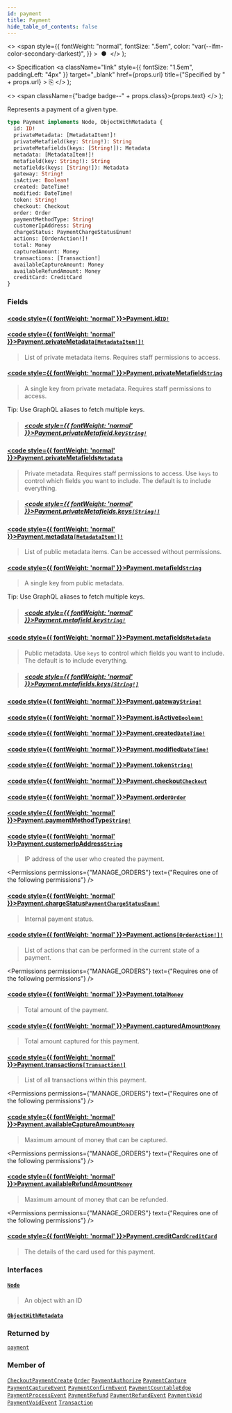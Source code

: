 ```yaml
---
id: payment
title: Payment
hide_table_of_contents: false
---
```


  <>
    <span
      style={{
        fontWeight: "normal",
        fontSize: ".5em",
        color: "var(--ifm-color-secondary-darkest)",
      }}
    >
      &nbsp;●&nbsp;
    </span>
  </>
);

  <>
    Specification
    <a
      className="link"
      style={{ fontSize: "1.5em", paddingLeft: "4px" }}
      target="\_blank"
      href={props.url}
      title={"Specified by " + props.url}
    >
      ⎘
    </a>
  </>
);

  <>
    <span className={"badge badge--" + props.class}>{props.text}</span>
  </>
);

Represents a payment of a given type.

```graphql
type Payment implements Node, ObjectWithMetadata {
  id: ID!
  privateMetadata: [MetadataItem!]!
  privateMetafield(key: String!): String
  privateMetafields(keys: [String!]): Metadata
  metadata: [MetadataItem!]!
  metafield(key: String!): String
  metafields(keys: [String!]): Metadata
  gateway: String!
  isActive: Boolean!
  created: DateTime!
  modified: DateTime!
  token: String!
  checkout: Checkout
  order: Order
  paymentMethodType: String!
  customerIpAddress: String
  chargeStatus: PaymentChargeStatusEnum!
  actions: [OrderAction!]!
  total: Money
  capturedAmount: Money
  transactions: [Transaction!]
  availableCaptureAmount: Money
  availableRefundAmount: Money
  creditCard: CreditCard
}
```

### Fields

#### [<code style={{ fontWeight: 'normal' }}>Payment.<b>id</b></code>](#)<Bullet />[`ID!`](../../../api-reference/miscellaneous/scalars/id) <Badge class="secondary" text="non-null"/> <Badge class="secondary" text="scalar"/> <Badge class="secondary" text="miscellaneous"/>

>

#### [<code style={{ fontWeight: 'normal' }}>Payment.<b>privateMetadata</b></code>](#)<Bullet />[`[MetadataItem!]!`](../../../api-reference/miscellaneous/objects/metadata-item) <Badge class="secondary" text="non-null"/> <Badge class="secondary" text="object"/> <Badge class="secondary" text="miscellaneous"/>

> List of private metadata items. Requires staff permissions to access.

#### [<code style={{ fontWeight: 'normal' }}>Payment.<b>privateMetafield</b></code>](#)<Bullet />[`String`](../../../api-reference/miscellaneous/scalars/string) <Badge class="secondary" text="scalar"/> <Badge class="secondary" text="miscellaneous"/>

> A single key from private metadata. Requires staff permissions to access.

Tip: Use GraphQL aliases to fetch multiple keys.

<Badge text="Added in Saleor 3.3" class="secondary margin-bottom--sm" />

<FeaturePreview />

> ##### [<code style={{ fontWeight: 'normal' }}>Payment.privateMetafield.<b>key</b></code>](#)<Bullet />[`String!`](../../../api-reference/miscellaneous/scalars/string) <Badge class="secondary" text="non-null"/> <Badge class="secondary" text="scalar"/> <Badge class="secondary" text="miscellaneous"/>

#### [<code style={{ fontWeight: 'normal' }}>Payment.<b>privateMetafields</b></code>](#)<Bullet />[`Metadata`](../../../api-reference/miscellaneous/scalars/metadata) <Badge class="secondary" text="scalar"/> <Badge class="secondary" text="miscellaneous"/>

> Private metadata. Requires staff permissions to access. Use `keys` to control which fields you want to include. The default is to include everything.

<Badge text="Added in Saleor 3.3" class="secondary margin-bottom--sm" />

<FeaturePreview />

> ##### [<code style={{ fontWeight: 'normal' }}>Payment.privateMetafields.<b>keys</b></code>](#)<Bullet />[`[String!]`](../../../api-reference/miscellaneous/scalars/string) <Badge class="secondary" text="list"/> <Badge class="secondary" text="scalar"/> <Badge class="secondary" text="miscellaneous"/>

#### [<code style={{ fontWeight: 'normal' }}>Payment.<b>metadata</b></code>](#)<Bullet />[`[MetadataItem!]!`](../../../api-reference/miscellaneous/objects/metadata-item) <Badge class="secondary" text="non-null"/> <Badge class="secondary" text="object"/> <Badge class="secondary" text="miscellaneous"/>

> List of public metadata items. Can be accessed without permissions.

#### [<code style={{ fontWeight: 'normal' }}>Payment.<b>metafield</b></code>](#)<Bullet />[`String`](../../../api-reference/miscellaneous/scalars/string) <Badge class="secondary" text="scalar"/> <Badge class="secondary" text="miscellaneous"/>

> A single key from public metadata.

Tip: Use GraphQL aliases to fetch multiple keys.

<Badge text="Added in Saleor 3.3" class="secondary margin-bottom--sm" />

<FeaturePreview />

> ##### [<code style={{ fontWeight: 'normal' }}>Payment.metafield.<b>key</b></code>](#)<Bullet />[`String!`](../../../api-reference/miscellaneous/scalars/string) <Badge class="secondary" text="non-null"/> <Badge class="secondary" text="scalar"/> <Badge class="secondary" text="miscellaneous"/>

#### [<code style={{ fontWeight: 'normal' }}>Payment.<b>metafields</b></code>](#)<Bullet />[`Metadata`](../../../api-reference/miscellaneous/scalars/metadata) <Badge class="secondary" text="scalar"/> <Badge class="secondary" text="miscellaneous"/>

> Public metadata. Use `keys` to control which fields you want to include. The default is to include everything.

<Badge text="Added in Saleor 3.3" class="secondary margin-bottom--sm" />

<FeaturePreview />

> ##### [<code style={{ fontWeight: 'normal' }}>Payment.metafields.<b>keys</b></code>](#)<Bullet />[`[String!]`](../../../api-reference/miscellaneous/scalars/string) <Badge class="secondary" text="list"/> <Badge class="secondary" text="scalar"/> <Badge class="secondary" text="miscellaneous"/>

#### [<code style={{ fontWeight: 'normal' }}>Payment.<b>gateway</b></code>](#)<Bullet />[`String!`](../../../api-reference/miscellaneous/scalars/string) <Badge class="secondary" text="non-null"/> <Badge class="secondary" text="scalar"/> <Badge class="secondary" text="miscellaneous"/>

>

#### [<code style={{ fontWeight: 'normal' }}>Payment.<b>isActive</b></code>](#)<Bullet />[`Boolean!`](../../../api-reference/miscellaneous/scalars/boolean) <Badge class="secondary" text="non-null"/> <Badge class="secondary" text="scalar"/> <Badge class="secondary" text="miscellaneous"/>

>

#### [<code style={{ fontWeight: 'normal' }}>Payment.<b>created</b></code>](#)<Bullet />[`DateTime!`](../../../api-reference/miscellaneous/scalars/date-time) <Badge class="secondary" text="non-null"/> <Badge class="secondary" text="scalar"/> <Badge class="secondary" text="miscellaneous"/>

>

#### [<code style={{ fontWeight: 'normal' }}>Payment.<b>modified</b></code>](#)<Bullet />[`DateTime!`](../../../api-reference/miscellaneous/scalars/date-time) <Badge class="secondary" text="non-null"/> <Badge class="secondary" text="scalar"/> <Badge class="secondary" text="miscellaneous"/>

>

#### [<code style={{ fontWeight: 'normal' }}>Payment.<b>token</b></code>](#)<Bullet />[`String!`](../../../api-reference/miscellaneous/scalars/string) <Badge class="secondary" text="non-null"/> <Badge class="secondary" text="scalar"/> <Badge class="secondary" text="miscellaneous"/>

>

#### [<code style={{ fontWeight: 'normal' }}>Payment.<b>checkout</b></code>](#)<Bullet />[`Checkout`](../../../api-reference/checkout/objects/checkout) <Badge class="secondary" text="object"/> <Badge class="secondary" text="checkout"/>

>

#### [<code style={{ fontWeight: 'normal' }}>Payment.<b>order</b></code>](#)<Bullet />[`Order`](../../../api-reference/orders/objects/order) <Badge class="secondary" text="object"/> <Badge class="secondary" text="orders"/>

>

#### [<code style={{ fontWeight: 'normal' }}>Payment.<b>paymentMethodType</b></code>](#)<Bullet />[`String!`](../../../api-reference/miscellaneous/scalars/string) <Badge class="secondary" text="non-null"/> <Badge class="secondary" text="scalar"/> <Badge class="secondary" text="miscellaneous"/>

>

#### [<code style={{ fontWeight: 'normal' }}>Payment.<b>customerIpAddress</b></code>](#)<Bullet />[`String`](../../../api-reference/miscellaneous/scalars/string) <Badge class="secondary" text="scalar"/> <Badge class="secondary" text="miscellaneous"/>

> IP address of the user who created the payment.

<Permissions
  permissions={"MANAGE_ORDERS"}
  text={"Requires one of the following permissions"}
/>

>

#### [<code style={{ fontWeight: 'normal' }}>Payment.<b>chargeStatus</b></code>](#)<Bullet />[`PaymentChargeStatusEnum!`](../../../api-reference/payments/enums/payment-charge-status-enum) <Badge class="secondary" text="non-null"/> <Badge class="secondary" text="enum"/> <Badge class="secondary" text="payments"/>

> Internal payment status.

#### [<code style={{ fontWeight: 'normal' }}>Payment.<b>actions</b></code>](#)<Bullet />[`[OrderAction!]!`](../../../api-reference/payments/enums/order-action) <Badge class="secondary" text="non-null"/> <Badge class="secondary" text="enum"/> <Badge class="secondary" text="payments"/>

> List of actions that can be performed in the current state of a payment.

<Permissions
  permissions={"MANAGE_ORDERS"}
  text={"Requires one of the following permissions"}
/>

>

#### [<code style={{ fontWeight: 'normal' }}>Payment.<b>total</b></code>](#)<Bullet />[`Money`](../../../api-reference/miscellaneous/objects/money) <Badge class="secondary" text="object"/> <Badge class="secondary" text="miscellaneous"/>

> Total amount of the payment.

#### [<code style={{ fontWeight: 'normal' }}>Payment.<b>capturedAmount</b></code>](#)<Bullet />[`Money`](../../../api-reference/miscellaneous/objects/money) <Badge class="secondary" text="object"/> <Badge class="secondary" text="miscellaneous"/>

> Total amount captured for this payment.

#### [<code style={{ fontWeight: 'normal' }}>Payment.<b>transactions</b></code>](#)<Bullet />[`[Transaction!]`](../../../api-reference/payments/objects/transaction) <Badge class="secondary" text="list"/> <Badge class="secondary" text="object"/> <Badge class="secondary" text="payments"/>

> List of all transactions within this payment.

<Permissions
  permissions={"MANAGE_ORDERS"}
  text={"Requires one of the following permissions"}
/>

>

#### [<code style={{ fontWeight: 'normal' }}>Payment.<b>availableCaptureAmount</b></code>](#)<Bullet />[`Money`](../../../api-reference/miscellaneous/objects/money) <Badge class="secondary" text="object"/> <Badge class="secondary" text="miscellaneous"/>

> Maximum amount of money that can be captured.

<Permissions
  permissions={"MANAGE_ORDERS"}
  text={"Requires one of the following permissions"}
/>

>

#### [<code style={{ fontWeight: 'normal' }}>Payment.<b>availableRefundAmount</b></code>](#)<Bullet />[`Money`](../../../api-reference/miscellaneous/objects/money) <Badge class="secondary" text="object"/> <Badge class="secondary" text="miscellaneous"/>

> Maximum amount of money that can be refunded.

<Permissions
  permissions={"MANAGE_ORDERS"}
  text={"Requires one of the following permissions"}
/>

>

#### [<code style={{ fontWeight: 'normal' }}>Payment.<b>creditCard</b></code>](#)<Bullet />[`CreditCard`](../../../api-reference/payments/objects/credit-card) <Badge class="secondary" text="object"/> <Badge class="secondary" text="payments"/>

> The details of the card used for this payment.

### Interfaces

#### [`Node`](../../../api-reference/miscellaneous/interfaces/node) <Badge class="secondary" text="interface"/> <Badge class="secondary" text="miscellaneous"/>

> An object with an ID

#### [`ObjectWithMetadata`](../../../api-reference/miscellaneous/interfaces/object-with-metadata) <Badge class="secondary" text="interface"/> <Badge class="secondary" text="miscellaneous"/>

>

### Returned by

[`payment`](../../../api-reference/payments/queries/payment) <Badge class="secondary" text="query"/>

### Member of

[`CheckoutPaymentCreate`](../../../api-reference/checkout/objects/checkout-payment-create) <Badge class="secondary" text="object"/><Bullet />[`Order`](../../../api-reference/orders/objects/order) <Badge class="secondary" text="object"/><Bullet />[`PaymentAuthorize`](../../../api-reference/miscellaneous/objects/payment-authorize) <Badge class="secondary" text="object"/><Bullet />[`PaymentCapture`](../../../api-reference/payments/objects/payment-capture) <Badge class="secondary" text="object"/><Bullet />[`PaymentCaptureEvent`](../../../api-reference/miscellaneous/objects/payment-capture-event) <Badge class="secondary" text="object"/><Bullet />[`PaymentConfirmEvent`](../../../api-reference/miscellaneous/objects/payment-confirm-event) <Badge class="secondary" text="object"/><Bullet />[`PaymentCountableEdge`](../../../api-reference/miscellaneous/objects/payment-countable-edge) <Badge class="secondary" text="object"/><Bullet />[`PaymentProcessEvent`](../../../api-reference/miscellaneous/objects/payment-process-event) <Badge class="secondary" text="object"/><Bullet />[`PaymentRefund`](../../../api-reference/payments/objects/payment-refund) <Badge class="secondary" text="object"/><Bullet />[`PaymentRefundEvent`](../../../api-reference/miscellaneous/objects/payment-refund-event) <Badge class="secondary" text="object"/><Bullet />[`PaymentVoid`](../../../api-reference/payments/objects/payment-void) <Badge class="secondary" text="object"/><Bullet />[`PaymentVoidEvent`](../../../api-reference/miscellaneous/objects/payment-void-event) <Badge class="secondary" text="object"/><Bullet />[`Transaction`](../../../api-reference/payments/objects/transaction) <Badge class="secondary" text="object"/>


